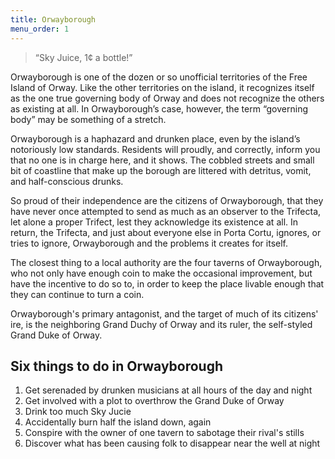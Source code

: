 ```yaml
---
title: Orwayborough
menu_order: 1
---
```


> “Sky Juice, 1¢ a bottle!”

Orwayborough is one of the dozen or so unofficial territories of the Free Island of Orway. Like the other territories on the island, it recognizes itself as the one true governing body of Orway and does not recognize the others as existing at all. In Orwayborough’s case, however, the term “governing body” may be something of a stretch.

Orwayborough is a haphazard and drunken place, even by the island’s notoriously low standards. Residents will proudly, and correctly, inform you that no one is in charge here, and it shows. The cobbled streets and small bit of coastline that make up the borough are littered with detritus, vomit, and half-conscious drunks.

So proud of their independence are the citizens of Orwayborough, that they have never once attempted to send as much as an observer to the Trifecta, let alone a proper Trifect, lest they acknowledge its existence at all. In return, the Trifecta, and just about everyone else in Porta Cortu, ignores, or tries to ignore, Orwayborough and the problems it creates for itself.

The closest thing to a local authority are the four taverns of Orwayborough, who not only have enough coin to make the occasional improvement, but have the incentive to do so to, in order to keep the place livable enough that they can continue to turn a coin.

Orwayborough's primary antagonist, and the target of much of its citizens' ire, is the neighboring Grand Duchy of Orway and its ruler, the self-styled Grand Duke of Orway.

## Six things to do in Orwayborough

1. Get serenaded by drunken musicians at all hours of the day and night
2. Get involved with a plot to overthrow the Grand Duke of Orway
3. Drink too much Sky Jucie
4. Accidentally burn half the island down, again
5. Conspire with the owner of one tavern to sabotage their rival's stills
6. Discover what has been causing folk to disappear near the well at night
